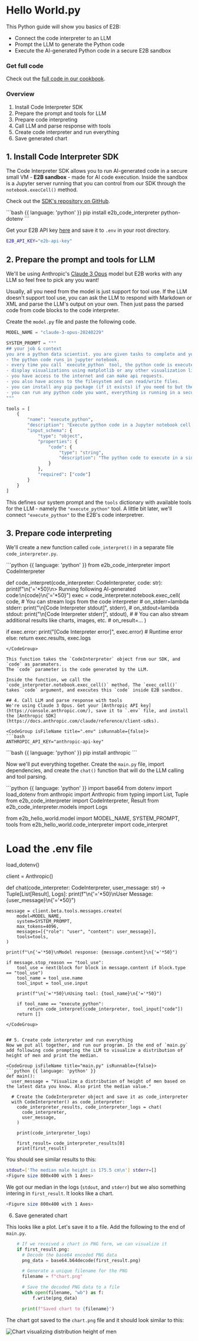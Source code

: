 
# Hello World.py
This Python guide will show you basics of E2B:
- Connect the code interpreter to an LLM
- Prompt the LLM to generate the Python code
- Execute the AI-generated Python code in a secure E2B sandbox

### Get full code
Check out the [full code in our cookbook](https://github.com/e2b-dev/e2b-cookbook/tree/main/examples/hello-world-python).

### Overview
1. Install Code Interpreter SDK
1. Prepare the prompt and tools for LLM
1. Prepare code interpreting
1. Call LLM and parse response with tools
1. Create code interpreter and run everything
1. Save generated chart


## 1. Install Code Interpreter SDK

The Code Interpreter SDK allows you to run AI-generated code in a secure small VM - **E2B sandbox** - made for AI code execution.
Inside the sandbox is a Jupyter server running that you can control from our SDK through the `notebook.execCell()` method.

Check out the [SDK's repository on GitHub](https://github.com/e2b-dev/code-interpreter).

<CodeGroup isRunnable={false}>
```bash {{ language: 'python' }}
pip install e2b_code_interpreter python-dotenv
```
</CodeGroup>

Get your E2B API key [here](/getting-started/api-key) and save it to `.env` in your root directory.
<CodeGroup isFileName title=".env" isRunnable={false}>
```bash
E2B_API_KEY="e2b-api-key"
```
</CodeGroup>


## 2. Prepare the prompt and tools for LLM
We'll be using Anthropic's [Claude 3 Opus](https://www.anthropic.com/news/claude-3-family) model but E2B works with any LLM so feel free to pick any you want!

<Note>
Usually, all you need from the model is just support for tool use. If the LLM doesn't support tool use, you can ask the LLM to respond with Markdown or XML and parse the LLM's output on your own. Then just pass the parsed code from code blocks to the code interpreter.
</Note>

Create the `model.py` file and paste the following code.
<CodeGroup isFileName title="model.py" isRunnable={false}>
```python
MODEL_NAME = "claude-3-opus-20240229"

SYSTEM_PROMPT = """
## your job & context
you are a python data scientist. you are given tasks to complete and you run python code to solve them.
- the python code runs in jupyter notebook.
- every time you call `execute_python` tool, the python code is executed in a separate cell. it's okay to multiple calls to `execute_python`.
- display visualizations using matplotlib or any other visualization library directly in the notebook. don't worry about saving the visualizations to a file.
- you have access to the internet and can make api requests.
- you also have access to the filesystem and can read/write files.
- you can install any pip package (if it exists) if you need to but the usual packages for data analysis are already preinstalled.
- you can run any python code you want, everything is running in a secure sandbox environment.
"""

tools = [
    {
        "name": "execute_python",
        "description": "Execute python code in a Jupyter notebook cell and returns any result, stdout, stderr, display_data, and error.",
        "input_schema": {
            "type": "object",
            "properties": {
                "code": {
                    "type": "string",
                    "description": "The python code to execute in a single cell."
                }
            },
            "required": ["code"]
        }
    }
]
```
</CodeGroup>

This defines our system prompt and the `tools` dictionary with available tools for the LLM - namely the `"execute_python"` tool.
A little bit later, we'll connect `"execute_python"` to the E2B's code interpretrer.


## 3. Prepare code interpreting
We'll create a new function called `code_interpret()` in a separate file `code_interpreter.py`.

<CodeGroup isFileName title="code_interpreter.py" isRunnable={false}>
```python {{ language: 'python' }}
from e2b_code_interpreter import CodeInterpreter

def code_interpret(code_interpreter: CodeInterpreter, code: str):
  print(f"\n{'='*50}\n> Running following AI-generated code:\n{code}\n{'='*50}")
  exec = code_interpreter.notebook.exec_cell(
    code,
    # You can stream logs from the code interpreter
    # on_stderr=lambda stderr: print("\n[Code Interpreter stdout]", stderr),
    # on_stdout=lambda stdout: print("\n[Code Interpreter stderr]", stdout),
    #
    # You can also stream additional results like charts, images, etc.
    # on_result=...
  )

  if exec.error:
    print("[Code Interpreter error]", exec.error) # Runtime error
  else:
    return exec.results, exec.logs
```
</CodeGroup>

This function takes the `CodeInterpreter` object from our SDK, and `code` as paramaters.
The `code` parameter is the code generated by the LLM.

Inside the function, we call the `code_interpreter.notebook.exec_cell()` method. The `exec_cell()` takes `code` argument, and executes this `code` inside E2B sandbox.

## 4. Call LLM and parse response with tools
We're using Claude 3 Opus. Get your [Anthropic API key](https://console.anthropic.com/), save it to `.env` file, and install the [Anthropic SDK](https://docs.anthropic.com/claude/reference/client-sdks).

<CodeGroup isFileName title=".env" isRunnable={false}>
```bash
ANTHROPIC_API_KEY="anthropic-api-key"
```
</CodeGroup>

<CodeGroup isRunnable={false}>
```bash {{ language: 'python' }}
pip install anthropic
```
</CodeGroup>

Now we'll put everything together.
Create the `main.py` file, import dependencies, and create the `chat()` function that will do the LLM calling and tool parsing.

<CodeGroup isFileName title="main.py" isRunnable={false}>
```python {{ language: 'python' }}
import base64
from dotenv import load_dotenv
from anthropic import Anthropic
from typing import List, Tuple
from e2b_code_interpreter import CodeInterpreter, Result
from e2b_code_interpreter.models import Logs

from e2b_hello_world.model import MODEL_NAME, SYSTEM_PROMPT, tools
from e2b_hello_world.code_interpreter import code_interpret

# Load the .env file
load_dotenv()

client = Anthropic()

def chat(code_interpreter: CodeInterpreter, user_message: str) -> Tuple[List[Result], Logs]:
    print(f"\n{'='*50}\nUser Message: {user_message}\n{'='*50}")

    message = client.beta.tools.messages.create(
        model=MODEL_NAME,
        system=SYSTEM_PROMPT,
        max_tokens=4096,
        messages=[{"role": "user", "content": user_message}],
        tools=tools,
    )

    print(f"\n{'='*50}\nModel response: {message.content}\n{'='*50}")

    if message.stop_reason == "tool_use":
        tool_use = next(block for block in message.content if block.type == "tool_use")
        tool_name = tool_use.name
        tool_input = tool_use.input

        print(f"\n{'='*50}\nUsing tool: {tool_name}\n{'='*50}")

        if tool_name == "execute_python":
            return code_interpret(code_interpreter, tool_input["code"])
        return []
```
</CodeGroup>


## 5. Create code interpreter and run everything
Now we put all together, and run our program. In the end of `main.py` add following code prompting the LLM to visualize a distribution of height of men and print the median.

<CodeGroup isFileName title="main.py" isRunnable={false}>
```python {{ language: 'python' }}
def main():
  user_message = "Visualize a distribution of height of men based on the latest data you know. Also print the median value."

  # Create the CodeInterpreter object and save it as code_interpreter
  with CodeInterpreter() as code_interpreter:
    code_interpreter_results, code_interpreter_logs = chat(
      code_interpreter,
      user_message,
    )

    print(code_interpreter_logs)

    first_result= code_interpreter_results[0]
    print(first_result)
```
</CodeGroup>

You should see similar results to this:

```sh
stdout=['The median male height is 175.5 cm\n'] stderr=[]
<Figure size 800x400 with 1 Axes>
```

We got our median in the logs (`stdout`, and `stderr`) but we also something intering in `first_result`. It looks like a chart.
```sh
<Figure size 800x400 with 1 Axes>
```

6. Save generated chart

This looks like a plot. Let's save it to a file. Add the following to the end of `main.py`.
<CodeGroup isFileName title="main.py" isRunnable={false}>
```python {{ language: 'python' }}
    # If we received a chart in PNG form, we can visualize it
    if first_result.png:
      # Decode the base64 encoded PNG data
      png_data = base64.b64decode(first_result.png)

      # Generate a unique filename for the PNG
      filename = f"chart.png"

      # Save the decoded PNG data to a file
      with open(filename, "wb") as f:
          f.write(png_data)

      print(f"Saved chart to {filename}")
```
</CodeGroup>

The chart got saved to the `chart.png` file and it should look similar to this:

<Image
  src={imgChart}
  className="rounded w-full"
  alt="Chart visualizing distribution height of men"
  unoptimized
/>